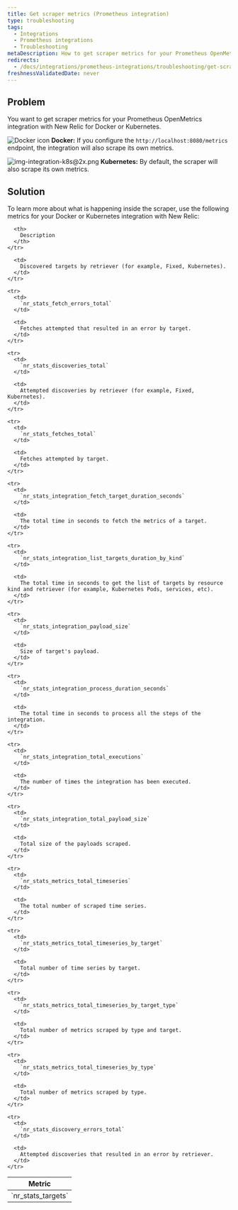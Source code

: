 ```yaml
---
title: Get scraper metrics (Prometheus integration)
type: troubleshooting
tags:
  - Integrations
  - Prometheus integrations
  - Troubleshooting
metaDescription: How to get scraper metrics for your Prometheus OpenMetrics integration with New Relic for Docker or Kubernetes.
redirects:
  - /docs/integrations/prometheus-integrations/troubleshooting/get-scraper-metrics-prometheus-integration
freshnessValidatedDate: never
---
```


## Problem

You want to get scraper metrics for your Prometheus OpenMetrics integration with New Relic for Docker or Kubernetes.

<img title="Docker icon" alt="Docker icon" src="/images/os_icon_docker.webp"/> <DNT>**Docker:**</DNT> If you configure the `http://localhost:8080/metrics` endpoint, the integration will also scrape its own metrics.

<img title="img-integration-k8s@2x.png" alt="img-integration-k8s@2x.png" src="/images/os_icon_k8.webp"/> <DNT>**Kubernetes:**</DNT> By default, the scraper will also scrape its own metrics.

## Solution

To learn more about what is happening inside the scraper, use the following metrics for your Docker or Kubernetes integration with New Relic:

<table>
  <thead>
    <tr>
      <th>
        Metric
      </th>

      <th>
        Description
      </th>
    </tr>
  </thead>

  <tbody>
    <tr>
      <td>
        `nr_stats_targets`
      </td>

      <td>
        Discovered targets by retriever (for example, Fixed, Kubernetes).
      </td>
    </tr>

    <tr>
      <td>
        `nr_stats_fetch_errors_total`
      </td>

      <td>
        Fetches attempted that resulted in an error by target.
      </td>
    </tr>

    <tr>
      <td>
        `nr_stats_discoveries_total`
      </td>

      <td>
        Attempted discoveries by retriever (for example, Fixed, Kubernetes).
      </td>
    </tr>

    <tr>
      <td>
        `nr_stats_fetches_total`
      </td>

      <td>
        Fetches attempted by target.
      </td>
    </tr>

    <tr>
      <td>
        `nr_stats_integration_fetch_target_duration_seconds`
      </td>

      <td>
        The total time in seconds to fetch the metrics of a target.
      </td>
    </tr>

    <tr>
      <td>
        `nr_stats_integration_list_targets_duration_by_kind`
      </td>

      <td>
        The total time in seconds to get the list of targets by resource kind and retriever (for example, Kubernetes Pods, services, etc).
      </td>
    </tr>

    <tr>
      <td>
        `nr_stats_integration_payload_size`
      </td>

      <td>
        Size of target's payload.
      </td>
    </tr>

    <tr>
      <td>
        `nr_stats_integration_process_duration_seconds`
      </td>

      <td>
        The total time in seconds to process all the steps of the integration.
      </td>
    </tr>

    <tr>
      <td>
        `nr_stats_integration_total_executions`
      </td>

      <td>
        The number of times the integration has been executed.
      </td>
    </tr>

    <tr>
      <td>
        `nr_stats_integration_total_payload_size`
      </td>

      <td>
        Total size of the payloads scraped.
      </td>
    </tr>

    <tr>
      <td>
        `nr_stats_metrics_total_timeseries`
      </td>

      <td>
        The total number of scraped time series.
      </td>
    </tr>

    <tr>
      <td>
        `nr_stats_metrics_total_timeseries_by_target`
      </td>

      <td>
        Total number of time series by target.
      </td>
    </tr>

    <tr>
      <td>
        `nr_stats_metrics_total_timeseries_by_target_type`
      </td>

      <td>
        Total number of metrics scraped by type and target.
      </td>
    </tr>

    <tr>
      <td>
        `nr_stats_metrics_total_timeseries_by_type`
      </td>

      <td>
        Total number of metrics scraped by type.
      </td>
    </tr>

    <tr>
      <td>
        `nr_stats_discovery_errors_total`
      </td>

      <td>
        Attempted discoveries that resulted in an error by retriever.
      </td>
    </tr>
  </tbody>
</table>
